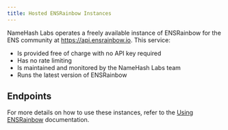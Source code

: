 ```yaml
---
title: Hosted ENSRainbow Instances
---
```


NameHash Labs operates a freely available instance of ENSRainbow for the ENS community at https://api.ensrainbow.io. This service:

- Is provided free of charge with no API key required
- Has no rate limiting
- Is maintained and monitored by the NameHash Labs team
- Runs the latest version of ENSRainbow

## Endpoints
For more details on how to use these instances, refer to the [Using ENSRainbow](../using-ensrainbow) documentation.
